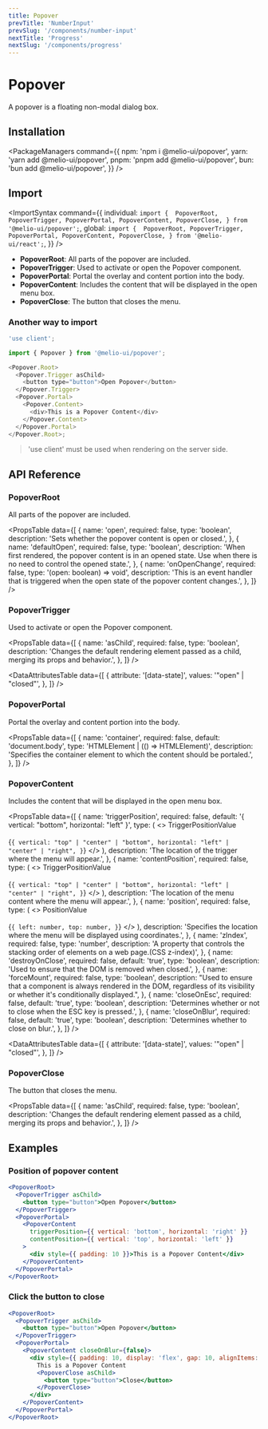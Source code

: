 ```yaml
---
title: Popover
prevTitle: 'NumberInput'
prevSlug: '/components/number-input'
nextTitle: 'Progress'
nextSlug: '/components/progress'
---
```


# Popover

<Description>A popover is a floating non-modal dialog box.</Description>

<DemoContainer>
  <PopoverDemo />
  <DemoCodeBlock component="popover" />
</DemoContainer>

## Installation

<PackageManagers
  command={{
    npm: 'npm i @melio-ui/popover',
    yarn: 'yarn add @melio-ui/popover',
    pnpm: 'pnpm add @melio-ui/popover',
    bun: 'bun add @melio-ui/popover',
  }}
/>

## Import

<ImportSyntax
  command={{
    individual: `import { 
  PopoverRoot,
  PopoverTrigger,
  PopoverPortal,
  PopoverContent,
  PopoverClose,
} from '@melio-ui/popover';`,
    global: `import { 
  PopoverRoot,
  PopoverTrigger,
  PopoverPortal,
  PopoverContent,
  PopoverClose,
} from '@melio-ui/react';`,
  }}
/>

- **PopoverRoot**: All parts of the popover are included.
- **PopoverTrigger**: Used to activate or open the Popover component.
- **PopoverPortal**: Portal the overlay and content portion into the body.
- **PopoverContent**: Includes the content that will be displayed in the open menu box.
- **PopoverClose**: The button that closes the menu.

### Another way to import

```js
'use client';

import { Popover } from '@melio-ui/popover';

<Popover.Root>
  <Popover.Trigger asChild>
    <button type="button">Open Popover</button>
  </Popover.Trigger>
  <Popover.Portal>
    <Popover.Content>
      <div>This is a Popover Content</div>
    </Popover.Content>
  </Popover.Portal>
</Popover.Root>;
```

> 'use client' must be used when rendering on the server side.

## API Reference

### PopoverRoot

All parts of the popover are included.

<PropsTable
  data={[
    {
      name: 'open',
      required: false,
      type: 'boolean',
      description: 'Sets whether the popover content is open or closed.',
    },
    {
      name: 'defaultOpen',
      required: false,
      type: 'boolean',
      description:
        'When first rendered, the popover content is in an opened state. Use when there is no need to control the opened state.',
    },
    {
      name: 'onOpenChange',
      required: false,
      type: '(open: boolean) => void',
      description:
        'This is an event handler that is triggered when the open state of the popover content changes.',
    },
  ]}
/>

### PopoverTrigger

Used to activate or open the Popover component.

<PropsTable
  data={[
    {
      name: 'asChild',
      required: false,
      type: 'boolean',
      description:
        'Changes the default rendering element passed as a child, merging its props and behavior.',
    },
  ]}
/>

<DataAttributesTable
  data={[
    {
      attribute: '[data-state]',
      values: '"open" | "closed"',
    },
  ]}
/>

### PopoverPortal

Portal the overlay and content portion into the body.

<PropsTable
  data={[
    {
      name: 'container',
      required: false,
      default: 'document.body',
      type: 'HTMLElement | (() => HTMLElement)',
      description: 'Specifies the container element to which the content should be portaled.',
    },
  ]}
/>

### PopoverContent

Includes the content that will be displayed in the open menu box.

<PropsTable
  data={[
    {
      name: 'triggerPosition',
      required: false,
      default: '{ vertical: "bottom", horizontal: "left" }',
      type: (
        <>
          TriggerPositionValue
          <br />
          <br />
          {`
            {
              vertical: "top" | "center" | "bottom",
              horizontal: "left" | "center" | "right",
            }
          `}
        </>
      ),
      description: 'The location of the trigger where the menu will appear.',
    },
    {
      name: 'contentPosition',
      required: false,
      type: (
        <>
          TriggerPositionValue
          <br />
          <br />
          {`
            {
              vertical: "top" | "center" | "bottom",
              horizontal: "left" | "center" | "right",
            }
          `}
        </>
      ),
      description: 'The location of the menu content where the menu will appear.',
    },
    {
      name: 'position',
      required: false,
      type: (
        <>
          PositionValue
          <br />
          <br />
          {`
            {
              left: number,
              top: number,
            }
          `}
        </>
      ),
      description: 'Specifies the location where the menu will be displayed using coordinates.',
    },
    {
      name: 'zIndex',
      required: false,
      type: 'number',
      description:
        'A property that controls the stacking order of elements on a web page.(CSS z-index)',
    },
    {
      name: 'destroyOnClose',
      required: false,
      default: 'true',
      type: 'boolean',
      description: 'Used to ensure that the DOM is removed when closed.',
    },
    {
      name: 'forceMount',
      required: false,
      type: 'boolean',
      description:
        "Used to ensure that a component is always rendered in the DOM, regardless of its visibility or whether it's conditionally displayed.",
    },
    {
      name: 'closeOnEsc',
      required: false,
      default: 'true',
      type: 'boolean',
      description: 'Determines whether or not to close when the ESC key is pressed.',
    },
    {
      name: 'closeOnBlur',
      required: false,
      default: 'true',
      type: 'boolean',
      description: 'Determines whether to close on blur.',
    },
  ]}
/>

<DataAttributesTable
  data={[
    {
      attribute: '[data-state]',
      values: '"open" | "closed"',
    },
  ]}
/>

### PopoverClose

The button that closes the menu.

<PropsTable
  data={[
    {
      name: 'asChild',
      required: false,
      type: 'boolean',
      description:
        'Changes the default rendering element passed as a child, merging its props and behavior.',
    },
  ]}
/>

## Examples

### Position of popover content

```jsx
<PopoverRoot>
  <PopoverTrigger asChild>
    <button type="button">Open Popover</button>
  </PopoverTrigger>
  <PopoverPortal>
    <PopoverContent
      triggerPosition={{ vertical: 'bottom', horizontal: 'right' }}
      contentPosition={{ vertical: 'top', horizontal: 'left' }}
    >
      <div style={{ padding: 10 }}>This is a Popover Content</div>
    </PopoverContent>
  </PopoverPortal>
</PopoverRoot>
```

### Click the button to close

```jsx
<PopoverRoot>
  <PopoverTrigger asChild>
    <button type="button">Open Popover</button>
  </PopoverTrigger>
  <PopoverPortal>
    <PopoverContent closeOnBlur={false}>
      <div style={{ padding: 10, display: 'flex', gap: 10, alignItems: 'center' }}>
        This is a Popover Content
        <PopoverClose asChild>
          <button type="button">Close</button>
        </PopoverClose>
      </div>
    </PopoverContent>
  </PopoverPortal>
</PopoverRoot>
```
